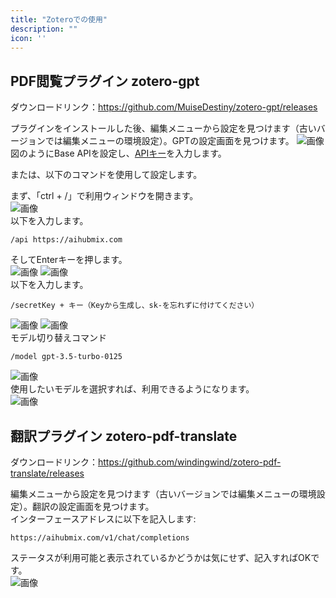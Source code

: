 ```yaml
---
title: "Zoteroでの使用"
description: ""
icon: ''
---
```


## PDF閲覧プラグイン zotero-gpt
ダウンロードリンク：https://github.com/MuiseDestiny/zotero-gpt/releases

プラグインをインストールした後、編集メニューから設定を見つけます（古いバージョンでは編集メニューの環境設定）。GPTの設定画面を見つけます。
![画像](../../public/cn/zotero9.png)
図のようにBase APIを設定し、[APIキー](https://aihubmix.com/token)を入力します。

または、以下のコマンドを使用して設定します。

まず、「ctrl + /」で利用ウィンドウを開きます。  
![画像](../../public/cn/zotero1.png)  
以下を入力します。
```
/api https://aihubmix.com
```
そしてEnterキーを押します。  
![画像](../../public/cn/zotero2.png) 
![画像](../../public/cn/zotero3.png)  
以下を入力します。
```
/secretKey + キー（Keyから生成し、sk-を忘れずに付けてください）
```
![画像](../../public/cn/zotero4.png) 
![画像](../../public/cn/zotero8.png)  
モデル切り替えコマンド  
```
/model gpt-3.5-turbo-0125 
```
![画像](../../public/cn/zotero6.png)  
使用したいモデルを選択すれば、利用できるようになります。  
![画像](../../public/cn/zotero7.png)  

## 翻訳プラグイン zotero-pdf-translate
ダウンロードリンク：https://github.com/windingwind/zotero-pdf-translate/releases

編集メニューから設定を見つけます（古いバージョンでは編集メニューの環境設定）。翻訳の設定画面を見つけます。  
インターフェースアドレスに以下を記入します: 
```
https://aihubmix.com/v1/chat/completions
```  
ステータスが利用可能と表示されているかどうかは気にせず、記入すればOKです。  
![画像](../../public/cn/zotero5.png)